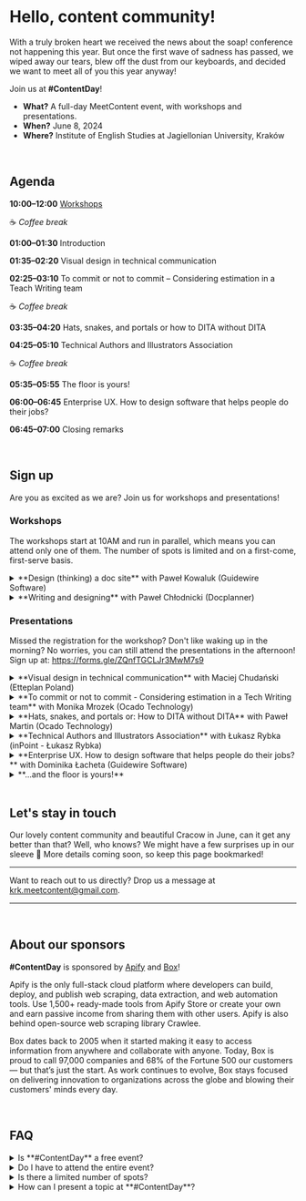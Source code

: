 
# Hello, content community!

With a truly broken heart we received the news about the soap! conference not
happening this year. But once the first wave of sadness has passed, we wiped
away our tears, blew off the dust from our keyboards, and decided we want to
meet all of you this year anyway!

Join us at **#ContentDay**!

- **What?** A full-day MeetContent event, with workshops and presentations.
- **When?** June 8, 2024 
- **Where?** Institute of English Studies at Jagiellonian University, Kraków

<br/>

## Agenda

**10:00–12:00** [Workshops](#workshops)

☕ _Coffee break_

**01:00–01:30** Introduction

**01:35–02:20** Visual design in technical communication

**02:25–03:10** To commit or not to commit – Considering estimation in a Teach Writing team

☕ _Coffee break_

**03:35–04:20** Hats, snakes, and portals or how to DITA without DITA

**04:25–05:10** Technical Authors and Illustrators Association

☕ _Coffee break_

**05:35–05:55** The floor is yours!

**06:00–06:45** Enterprise UX. How to design software that helps people do their jobs?

**06:45–07:00** Closing remarks

<br/>

## Sign up

Are you as excited as we are? Join us for workshops and presentations! 

### Workshops

The workshops start at 10AM and run in parallel, which means you can attend only one of them.
The number of spots is limited and on a first-come, first-serve basis.

<details>
  <summary>**Design (thinking) a doc site** with Paweł Kowaluk (Guidewire Software)</summary>
  <div>
    **About the workshop** <br/>
    Learn how to apply design thinking to creating a doc website. We will create a persona and use that to create the sitemap for our documentation site. 
    You don't need to bring a laptop, we will work with traditional resources like post-it notes :)<br/>
    **About the trainer** <br/>
    Paweł Kowaluk has been in the tech writing industry since 2008. He has worked as a tech writer, manager, project manager, consultant, salesman, instructor, and doc tools developer. Currently, he does technical writing for Guidewire Software and serves as a board member at ITCQF.
    Additionally, Paweł explores the technical side of content creation as a co-founder and host of the https://techwriterkoduje.pl podcast. <br/>
    [LinkedIn](https://www.linkedin.com/in/pawel-kowaluk/)<OpenInNew className='inlineSVG' /> 
    <hr/>
    **Available spots**: 12 <br/>
    **Sign up form**: https://forms.gle/cM5NFSK2Tyc9wmxe9
  </div>
</details>

<details>
  <summary>**Writing and designing** with Paweł Chłodnicki (Docplanner)</summary>
  <div>
    **About the workshop** <br/>
    We'll start with a blank page and leave the room with your first mobile app design. Along the way, you'll learn how words shape digital experiences and what tools are used to achieve that.
    For this workshop, you need to bring a laptop. <br/>
    **About the trainer** <br/>
    Paweł Chłodnicki is a T-shaped Content Designer, powered by content-first approach, Product Design skills, and entrepreneur history. He is especially interested in scaling style guides, design systems and patterns.
    Paweł loves sharing knowledge and networking! After work, Paweł is a family guy, book worm, coffee geek, motorbike rider, and a rebel 🤘🤘 <br/>
    [LinkedIn](https://www.linkedin.com/in/pawelchlodnicki/)<OpenInNew className='inlineSVG' /> 
    [Instagram](https://www.instagram.com/chlodno_design/)<OpenInNew className='inlineSVG' /> 
    [Website](https://www.chlodno.com)<OpenInNew className='inlineSVG' /> 
    <hr/>
    **Available spots**: 20 <br/>
    **Sign up form**: https://forms.gle/cM5NFSK2Tyc9wmxe9
  </div>
</details>

### Presentations

Missed the registration for the workshop? Don't like waking up in the morning? No worries, you can still attend the presentations in the afternoon!
Sign up at: https://forms.gle/ZQnfTGCLJr3MwM7s9

<details>
  <summary>**Visual design in technical communication** with Maciej Chudański (Etteplan Poland)</summary>
  <div>
    In this presentation, we will explore the laws of human perception and their impact on technical documentation. We will discuss principles, patterns, and practices that can be leveraged to design and organize content in a more easy-to-understand manner.
    <hr/>
    **About the speaker**: I'm a Visual Designer focused on technical communication, and I aim to enrich complex topics with easy-to-follow illustrations, 3D graphics, and animations.<br/>
    [LinkedIn](https://www.linkedin.com/in/maciekchudanski/)<OpenInNew className='inlineSVG' /> 
  </div>
</details>

<details>
  <summary>**To commit or not to commit - Considering estimation in a Tech Writing team** with Monika Mrozek (Ocado Technology)</summary>
  <div>
    As a team we had no reliable measure to prove that we needed more people.

    We needed a method to confidently state our capacity and act as a predictable partner to the functions we cooperated with.
    We had no way to prove how our workload changes over time - a simple 'closed task count' was not an option as we had no way to compare the task size.

    We set off with an assumption that although a writer’s work varies greatly from task to task, there are repeatable components of that work that we can identify and isolate. 

    We organized a workshop and made it into a team effort. 

    We said that there are tasks that are smaller or larger than others. We then set the list of all the types of documentation updates we produce in an order: this is bigger than this, this is smaller and this is more less equal to that. 
    We now have 2 months worth of data. 

    Main takeaways
    - Solve real problems using estimation. Don't do this for the sake of doing it. 
    - Engage the team and agree this collectively.
    - Estimation is a work in progress and you must be prepared to RECALIBRATE. Treat it as an ongoing experiment. Present your findings, draw conclusions, make hypotheses and confirm or refute them by continuing to gather data. 
    - This is a great opportunity for people to validate their thinking against the other views in the team.
    <hr/>
    **About the speaker**: A Lead Technical Writer and team manager, who is always keen on trying new things in technical communication. Most recently, a huge evangelist of using the Product Management perspective on docs, life and beyond.<br/>
    [LinkedIn](https://www.linkedin.com/in/monika-mrozek/)<OpenInNew className='inlineSVG' /> 
  </div>
</details>

<details>
  <summary>**Hats, snakes, and portals or: How to DITA without DITA** with Paweł Martin (Ocado Technology)</summary>
  <div>
    The presentation is about various technical aspects of implementing developer portal documentation, with special consideration to using Markdown snippets to replicate some DITA functionalities.
    <hr/>
    **About the speaker**:
    * MA in cyberpunk literature.
    * Translator and editor turned translation project manager turned technical writer.
    * At work, obsessed with documentation structure, style guides, and synergy. 
    * After hours, obsessed with sci-fi, especially cyberpunk, prehistoric animals, and all things Korean...
    * ... as well as more tangible things, such as coffee, tattoos, and skateboards. 
    * Has been known to write poetry and perform in a community theatre.
    * Listens to all kinds of rock music, from psychedelic to heavy metal.  
    * Favorite places are Wrocław, Poland, Marsaskala, Malta, and Lisbon, Portugal.
    * [LinkedIn](https://www.linkedin.com/in/pawel-martin/)<OpenInNew className='inlineSVG' /> 
  </div>
</details>

<details>
  <summary>**Technical Authors and Illustrators Association** with Łukasz Rybka (inPoint - Łukasz Rybka)</summary>
  <div>
    This presentation discusses starting a professional association for content creators. Such an association would not only create standards, best practices, and guidelines for content creation, but also ensure content creators and graphic designers are protected by law and recognized in the content world. During the presentation, we will go through its goals and potential steps we should take to kick off this initiative.
    <hr/>
    **About the speaker**: Technical Writer and technical documentation specialist of over 10 years, now with his own company.<br/>
    [LinkedIn](https://www.linkedin.com/in/saiit-polska-03a008308/)<OpenInNew className='inlineSVG' /> 
  </div>
</details>

<details>
  <summary>**Enterprise UX. How to design software that helps people do their jobs?** with Dominika Łacheta (Guidewire Software)</summary>
  <div>
    Every company needs software to operate and bring in money, so the user experience of these tools is essential to achieving the goals. 
    During the meeting, I will talk about the importance and key challenges of designing enterprise UX from the perspective of a cloud platform designer. 
    I will also present the main differences between enterprise and consumer UX, and explain why user interface should always be like... a good joke.
    <hr/>
    **About the speaker**: I am a UX designer with a background in architecture.
    I’ve been working in Guidewire Software for almost 3 years trying to transform challenges into user-friendly and intuitive designs.<br/>
    [LinkedIn](https://www.linkedin.com/in/dominikalacheta/)<OpenInNew className='inlineSVG' /> 
  </div>
</details>

<details>
  <summary>**...and the floor is yours!**</summary>
  <div>
    Have you discovered a great new tool? Read a fascinating book? Or maybe you're looking for a new team member?
    Whatever you want to share with the community, this is your time! Sign up at the event. 
  </div>
</details>

<br/>

## Let's stay in touch

Our lovely content community and beautiful Cracow in June, can it get any better than
that? Well, who knows? We might have a few surprises up in our sleeve 🤫
More details coming soon, so keep this page bookmarked!

<hr/>

Want to reach out to us directly? Drop us a message at krk.meetcontent@gmail.com.

<hr/>
<br/>

## About our sponsors

**#ContentDay** is sponsored by [Apify](https://apify.com/) and [Box](https://www.box.com)!

Apify is the only full-stack cloud platform where developers can build, deploy, 
and publish web scraping, data extraction, and web automation tools. Use 1,500+ 
ready-made tools from Apify Store or create your own and earn passive income from 
sharing them with other users. Apify is also behind open-source web scraping library Crawlee.

Box dates back to 2005 when it started making it easy to access information from
anywhere and collaborate with anyone. Today, Box is proud to call 97,000
companies and 68% of the Fortune 500 our customers — but that’s just the start.
As work continues to evolve, Box stays focused on delivering innovation to
organizations across the globe and blowing their customers' minds every day.

<br/>

## FAQ

<details>
  <summary>Is **#ContentDay** a free event?</summary>
  <div>
    Yes! The event is completely free of charge but requires registration.
  </div>
</details>

<details>
  <summary>Do I have to attend the entire event?</summary>
  <div>
    **#ContentDay** consists of two parts: 
    - workshops in the morning, 
    - presentations in the afternoon. 

    You can participate in both parts or only one of them.
    Just remember to register!
  </div>
</details>

<details>
  <summary>Is there a limited number of spots?</summary>
  <div>
     For workshops, the number of spots is limited and on a first-come, first-serve basis.
     The registration is now open!
  </div>
</details>

<details>
  <summary>How can I present a topic at **#ContentDay**?</summary>
  <div>
    The call for speakers and trainers is now closed. But why don't you speak at one of our future events instead?
    Reach out to us at krk.meetcontent@gmail.com and let's talk!
  </div>
</details>